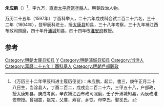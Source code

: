 '''朱应鹏'''（{{bd|？||？|catIdx=}}）<ref>《万历三十二年甲辰科进士履历便览》：朱应鹏，起口，書三，庚午正月二十八日生，当涂县人，丁酉二百二，戊戌会二百二十六，三甲五十八，户部政，授太康知县，庚戌考察，辛亥補江西布政司照磨，壬子升浦城知县，丙辰改淮安府授。曾祖震，祖完，父廣，寿官、乡饮。母李氏。娶奚氏。</ref>，字九万，[[直隶|直隶]][[太平府|太平府]][[當塗縣|當塗縣]]人，明朝政治人物。

万历二十五年（1597年）丁酉科举人，二十六年戊戌科会试二百二十六名，三十二年（1604年），登甲辰科进士，授[[太康县|太康县]]知县，三十八年考察，三十九年補江西布政司照磨，四十年升[[浦城|浦城]]知县，四十四年改[[淮安府|淮安府]]教授。

==参考==
{{reflist}}
{{明朝人物小作品}}
{{萬曆三十二年甲辰科殿試金榜}}
{{DEFAULTSORT:}}
[[Category:明朝太康县知县|Category:明朝太康县知县]]
[[Category:朱姓|Y]]
[[Category:明朝浦城县知县|Category:明朝浦城县知县]]
[[Category:当涂人|Category:当涂人]]
[[Category:萬曆二十五年丁酉科舉人|Category:萬曆二十五年丁酉科舉人]]
[[Category:明朝戶部觀政|Category:明朝戶部觀政]]